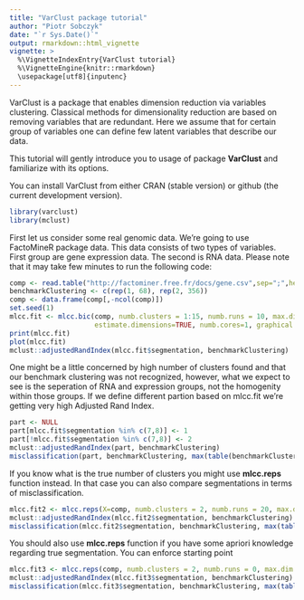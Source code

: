 ```yaml
---
title: "VarClust package tutorial"
author: "Piotr Sobczyk"
date: "`r Sys.Date()`"
output: rmarkdown::html_vignette
vignette: >
  %\VignetteIndexEntry{VarClust tutorial}
  %\VignetteEngine{knitr::rmarkdown}
  \usepackage[utf8]{inputenc}
---
```


VarClust is a package that enables dimension
reduction via variables clustering. Classical methods for
dimensionality reduction are based on removing variables that
are redundant. Here we assume that for certain group of variables 
one can define few latent variables that describe our data.

This tutorial will gently introduce you to usage of package **VarClust** and
familiarize with its options.

You can install VarClust from either CRAN (stable version) or github (the current development version).

```r
library(varclust)
library(mclust)
```

First let us consider some real genomic data. We're going to use FactoMineR package data.
This data consists of two types of variables. First group are gene expression data.
The second is RNA data.
Please note that it may take few minutes to run the following code:
```r
comp <- read.table("http://factominer.free.fr/docs/gene.csv",sep=";",header=T,row.names=1) 
benchmarkClustering <- c(rep(1, 68), rep(2, 356))    
comp <- data.frame(comp[,-ncol(comp)])   
set.seed(1)
mlcc.fit <- mlcc.bic(comp, numb.clusters = 1:15, numb.runs = 10, max.dim = 4, greedy=TRUE, 
                     estimate.dimensions=TRUE, numb.cores=1, graphical.output=FALSE)
print(mlcc.fit)
plot(mlcc.fit)
mclust::adjustedRandIndex(mlcc.fit$segmentation, benchmarkClustering)
```

One might be a little concerned by high number of clusters found and 
that our benchmark clustering was not recognized, however,
what we expect to see is the seperation of RNA and expression groups, not the homogenity
within those groups. If we define different partion based on mlcc.fit we're getting 
very high Adjusted Rand Index.

```r
part <- NULL
part[mlcc.fit$segmentation %in% c(7,8)] <- 1
part[!mlcc.fit$segmentation %in% c(7,8)] <- 2
mclust::adjustedRandIndex(part, benchmarkClustering)
misclassification(part, benchmarkClustering, max(table(benchmarkClustering)), 2)
```

If you know what is the true number of clusters you might use **mlcc.reps** function instead.
In that case you can also compare segmentations in terms of misclassification.
```r
mlcc.fit2 <- mlcc.reps(X=comp, numb.clusters = 2, numb.runs = 20, max.dim = 4, numb.cores=1)
mclust::adjustedRandIndex(mlcc.fit2$segmentation, benchmarkClustering)
misclassification(mlcc.fit2$segmentation, benchmarkClustering, max(table(benchmarkClustering)), 2)
```
You should also use **mlcc.reps** function if you have some apriori knowledge regarding true segmentation.
You can enforce starting point
```r
mlcc.fit3 <- mlcc.reps(comp, numb.clusters = 2, numb.runs = 0, max.dim = 2, initial.segmentations=list(benchmarkClustering), numb.cores=1)
mclust::adjustedRandIndex(mlcc.fit3$segmentation, benchmarkClustering)
misclassification(mlcc.fit3$segmentation, benchmarkClustering, max(table(benchmarkClustering)), 2)
```

